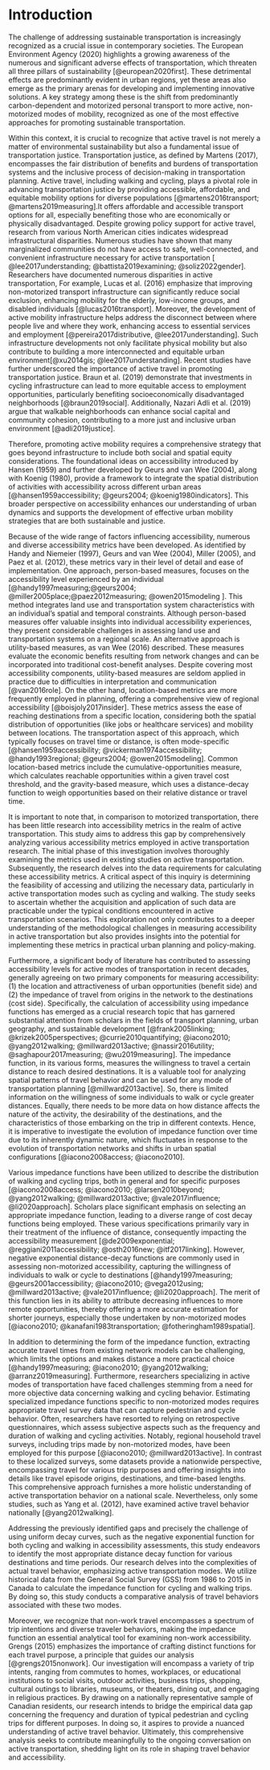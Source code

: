 <!--
This is for including Chapter 1.  Notice that it's also good practice to name your chunk.  This will help you debug potential issues as you knit.  The chunk above is called intro and the one below is called chapter1.  Feel free to change the name of the Rmd file as you wish, but don't forget to change it here from chap1.Rmd.
-->

<!--
The {#rmd-basics} text after the chapter declaration will allow us to link throughout the document back to the beginning of Chapter 1.  These labels will automatically be generated (if not specified) by changing the spaces to hyphens and capital letters to lowercase.  Look for the reference to this label at the beginning of Chapter 2.
-->

# Introduction{.unnumbered}

The challenge of addressing sustainable transportation is increasingly recognized as a crucial issue in contemporary societies. The European Environment Agency (2020) highlights a growing awareness of the numerous and significant adverse effects of transportation, which threaten all three pillars of sustainability [@european2020first]. These detrimental effects are predominantly evident in urban regions, yet these areas also emerge as the primary arenas for developing and implementing innovative solutions. A key strategy among these is the shift from predominantly carbon-dependent and motorized personal transport to more active, non-motorized modes of mobility, recognized as one of the most effective approaches for promoting sustainable transportation.

Within this context, it is crucial to recognize that active travel is not merely a matter of environmental sustainability but also a fundamental issue of transportation justice. Transportation justice, as defined by Martens (2017), encompasses the fair distribution of benefits and burdens of transportation systems and the inclusive process of decision-making in transportation planning. Active travel, including walking and cycling, plays a pivotal role in advancing transportation justice by providing accessible, affordable, and equitable mobility options for diverse populations [@martens2016transport; @martens2019measuring].It offers affordable and accessible transport options for all, especially benefiting those who are economically or physically disadvantaged. Despite growing policy support for active travel, research from various North American cities indicates widespread infrastructural disparities. Numerous studies have shown that many marginalized communities do not have access to safe, well-connected, and convenient infrastructure necessary for active transportation [ @lee2017understanding; @battista2019examining; @soliz2022gender]. Researchers have documented numerous disparities in active transportation,  For example,  Lucas et al. (2016) emphasize that improving non-motorized transport infrastructure can significantly reduce social exclusion, enhancing mobility for the elderly, low-income groups, and disabled individuals [@lucas2016transport]. Moreover, the development of active mobility infrastructure helps address the disconnect between where people live and where they work, enhancing access to essential services and employment [@pereira2017distributive, @lee2017understanding]. Such infrastructure developments not only facilitate physical mobility but also contribute to building a more interconnected and equitable urban environment[@xu2014gis; @lee2017understanding]. Recent studies have further underscored the importance of active travel in promoting transportation justice. Braun et al. (2019) demonstrate that investments in cycling infrastructure can lead to more equitable access to employment opportunities, particularly benefiting socioeconomically disadvantaged neighborhoods [@braun2019social]. Additionally, Nazari Adli et al. (2019) argue that walkable neighborhoods can enhance social capital and community cohesion, contributing to a more just and inclusive urban environment [@adli2019justice].

Therefore, promoting active mobility requires a comprehensive strategy that goes beyond infrastructure to include both social and spatial equity considerations. The foundational ideas on accessibility introduced by Hansen (1959) and further developed by Geurs and van Wee (2004), along with Koenig (1980), provide a framework to integrate the spatial distribution of activities with accessibility across different urban areas [@hansen1959accessibility; @geurs2004; @koenig1980indicators]. This broader perspective on accessibility enhances our understanding of urban dynamics and supports the development of effective urban mobility strategies that are both sustainable and justice.

Because of the wide range of factors influencing accessibility, numerous and diverse accessibility metrics have been developed. As identified by Handy and Niemeier (1997), Geurs and van Wee (2004), Miller (2005), and Paez et al. (2012), these metrics vary in their level of detail and ease of implementation. One approach, person-based measures, focuses on the accessibility level experienced by an individual [@handy1997measuring;@geurs2004; @miller2005place;@paez2012measuring; @owen2015modeling ]. This method integrates land use and transportation system characteristics with an individual's spatial and temporal constraints. Although person-based measures offer valuable insights into individual accessibility experiences, they present considerable challenges in assessing land use and transportation systems on a regional scale. An alternative approach is utility-based measures, as van Wee (2016) described. These measures evaluate the economic benefits resulting from network changes and can be incorporated into traditional cost-benefit analyses. Despite covering most accessibility components, utility-based measures are seldom applied in practice due to difficulties in interpretation and communication [@van2016role].
On the other hand, location-based metrics are more frequently employed in planning, offering a comprehensive view of regional accessibility [@boisjoly2017insider]. These metrics assess the ease of reaching destinations from a specific location, considering both the spatial distribution of opportunities (like jobs or healthcare services) and mobility between locations. The transportation aspect of this approach, which typically focuses on travel time or distance, is often mode-specific [@hansen1959accessibility; @vickerman1974accessibility; @handy1993regional; @geurs2004; @owen2015modeling]. Common location-based metrics include the cumulative-opportunities measure, which calculates reachable opportunities within a given travel cost threshold, and the gravity-based measure, which uses a distance-decay function to weigh opportunities based on their relative distance or travel time.

It is important to note that, in comparison to motorized transportation, there has been little research into accessibility metrics in the realm of active transportation. This study aims to address this gap by comprehensively analyzing various accessibility metrics employed in active transportation research. The initial phase of this investigation involves thoroughly examining the metrics used in existing studies on active transportation. Subsequently, the research delves into the data requirements for calculating these accessibility metrics. A critical aspect of this inquiry is determining the feasibility of accessing and utilizing the necessary data, particularly in active transportation modes such as cycling and walking. The study seeks to ascertain whether the acquisition and application of such data are practicable under the typical conditions encountered in active transportation scenarios. This exploration not only contributes to a deeper understanding of the methodological challenges in measuring accessibility in active transportation but also provides insights into the potential for implementing these metrics in practical urban planning and policy-making.

Furthermore, a significant body of literature has contributed to assessing accessibility levels for active modes of transportation in recent decades, generally agreeing on two primary components for measuring accessibility: (1) the location and attractiveness of urban opportunities (benefit side) and (2) the impedance of travel from origins in the network to the destinations (cost side). Specifically, the calculation of accessibility using impedance functions has emerged as a crucial research topic that has garnered substantial attention from scholars in the fields of transport planning, urban geography, and sustainable development [@frank2005linking; @krizek2005perspectives; @currie2010quantifying; @iacono2010; @yang2012walking; @millward2013active; @nassir2016utility; @saghapour2017measuring; @wu2019measuring]. The impedance function, in its various forms, measures the willingness to travel a certain distance to reach desired destinations. It is a valuable tool for analyzing spatial patterns of travel behavior and can be used for any mode of transportation planning [@millward2013active]. So, there is limited information on the willingness of some individuals to walk or cycle greater distances. Equally, there needs to be more data on how distance affects the nature of the activity, the desirability of the destinations, and the characteristics of those embarking on the trip in different contexts. Hence, it is imperative to investigate the evolution of impedance function over time due to its inherently dynamic nature, which fluctuates in response to the evolution of transportation networks and shifts in urban spatial configurations [@iacono2008access; @iacono2010].

Various impedance functions have been utilized to describe the distribution of walking and cycling trips, both in general and for specific purposes [@iacono2008access; @iacono2010; @larsen2010beyond; @yang2012walking; @millward2013active; @vale2017influence; @li2020approach]. Scholars place significant emphasis on selecting an appropriate impedance function, leading to a diverse range of cost decay functions being employed. These various specifications primarily vary in their treatment of the influence of distance, consequently impacting the accessibility measurement [@de2009exponential; @reggiani2011accessibility; @osth2016new; @itf2017linking]. However, negative exponential distance-decay functions are commonly used in assessing non-motorized accessibility, capturing the willingness of individuals to walk or cycle to destinations [@handy1997measuring; @geurs2001accessibility; @iacono2010; @vega2012using; @millward2013active; @vale2017influence; @li2020approach]. The merit of this function lies in its ability to attribute decreasing influences to more remote opportunities, thereby offering a more accurate estimation for shorter journeys, especially those undertaken by non-motorized modes [@iacono2010; @kanafani1983transportation; @fotheringham1989spatial].

In addition to determining the form of the impedance function, extracting accurate travel times from existing network models can be challenging, which limits the options and makes distance a more practical choice [@handy1997measuring; @iacono2010; @yang2012walking; @arranz2019measuring]. Furthermore, researchers specializing in active modes of transportation have faced challenges stemming from a need for more objective data concerning walking and cycling behavior. Estimating specialized impedance functions specific to non-motorized modes requires appropriate travel survey data that can capture pedestrian and cycle behavior. Often, researchers have resorted to relying on retrospective questionnaires, which assess subjective aspects such as the frequency and duration of walking and cycling activities. Notably, regional household travel surveys, including trips made by non-motorized modes, have been employed for this purpose [@iacono2010; @millward2013active]. In contrast to these localized surveys, some datasets provide a nationwide perspective, encompassing travel for various trip purposes and offering insights into details like travel episode origins, destinations, and time-based lengths. This comprehensive approach furnishes a more holistic understanding of active transportation behavior on a national scale. Nevertheless, only some studies, such as Yang et al. (2012), have examined active travel behavior nationally [@yang2012walking].

Addressing the previously identified gaps and precisely the challenge of using uniform decay curves, such as the negative exponential function for both cycling and walking in accessibility assessments, this study endeavors to identify the most appropriate distance decay function for various destinations and time periods.  Our research delves into the complexities of actual travel behavior, emphasizing active transportation modes. We utilize historical data from the General Social Survey (GSS) from 1986 to 2015 in Canada to calculate the impedance function for cycling and walking trips. By doing so, this study conducts a comparative analysis of travel behaviors associated with these two modes.

Moreover, we recognize that non-work travel encompasses a spectrum of trip intentions and diverse traveler behaviors, making the impedance function an essential analytical tool for examining non-work accessibility. Grengs (2015) emphasizes the importance of crafting distinct functions for each travel purpose, a principle that guides our analysis [@grengs2015nonwork]. Our investigation will encompass a variety of trip intents, ranging from commutes to homes, workplaces, or educational institutions to social visits, outdoor activities, business trips, shopping, cultural outings to libraries, museums, or theaters, dining out, and engaging in religious practices. By drawing on a nationally representative sample of Canadian residents, our research intends to bridge the empirical data gap concerning the frequency and duration of typical pedestrian and cycling trips for different purposes. In doing so, it aspires to provide a nuanced understanding of active travel behavior. Ultimately, this comprehensive analysis seeks to contribute meaningfully to the ongoing conversation on active transportation, shedding light on its role in shaping travel behavior and accessibility.

